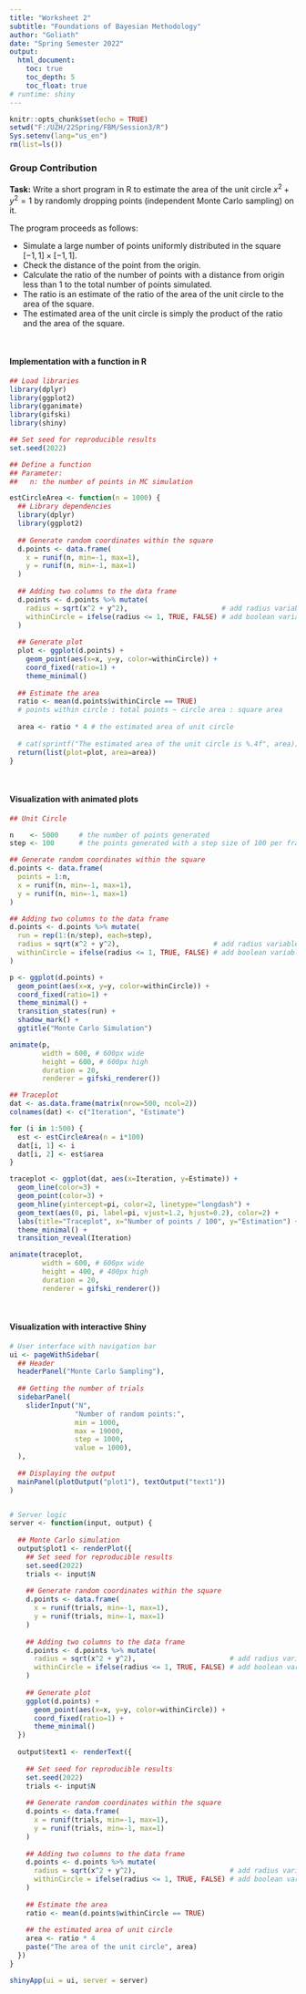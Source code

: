 ```yaml
---
title: "Worksheet 2"
subtitle: "Foundations of Bayesian Methodology"
author: "Goliath"
date: "Spring Semester 2022"
output: 
  html_document:
    toc: true
    toc_depth: 5
    toc_float: true
# runtime: shiny
---
```


```r
knitr::opts_chunk$set(echo = TRUE)
setwd("F:/UZH/22Spring/FBM/Session3/R")
Sys.setenv(lang="us_en")
rm(list=ls())
```

### Group Contribution

**Task:** Write a short program in R to estimate the area of the unit circle $x^2+y^2=1$ by randomly dropping points (independent Monte Carlo sampling) on it.

The program proceeds as follows:

* Simulate a large number of points uniformly distributed in the square $[-1,1]\times[-1,1]$.
* Check the distance of the point from the origin.
* Calculate the ratio of the number of points with a distance from origin less than 1 to the total number of points simulated.
* The ratio is an estimate of the ratio of the area of the unit circle to the area of the square.
* The estimated area of the unit circle is simply the product of the ratio and the area of the square.

$~$

#### Implementation with a function in R

```r
## Load libraries
library(dplyr)
library(ggplot2)
library(gganimate)
library(gifski)
library(shiny)
```

```r
## Set seed for reproducible results
set.seed(2022)

## Define a function
## Parameter:
##   n: the number of points in MC simulation

estCircleArea <- function(n = 1000) {
  ## Library dependencies
  library(dplyr)
  library(ggplot2)
  
  ## Generate random coordinates within the square
  d.points <- data.frame(
    x = runif(n, min=-1, max=1),
    y = runif(n, min=-1, max=1)
  )
  
  ## Adding two columns to the data frame
  d.points <- d.points %>% mutate(
    radius = sqrt(x^2 + y^2),                       # add radius variable
    withinCircle = ifelse(radius <= 1, TRUE, FALSE) # add boolean variable
  )
  
  ## Generate plot
  plot <- ggplot(d.points) + 
    geom_point(aes(x=x, y=y, color=withinCircle)) +
    coord_fixed(ratio=1) + 
    theme_minimal()
  
  ## Estimate the area
  ratio <- mean(d.points$withinCircle == TRUE) 
  # points within circle : total points ~ circle area : square area
  
  area <- ratio * 4 # the estimated area of unit circle
  
  # cat(sprintf("The estimated area of the unit circle is %.4f", area))
  return(list(plot=plot, area=area))
}
```

$~$

#### Visualization with animated plots

```r
## Unit Circle

n    <- 5000     # the number of points generated
step <- 100      # the points generated with a step size of 100 per frame

## Generate random coordinates within the square
d.points <- data.frame(
  points = 1:n, 
  x = runif(n, min=-1, max=1),
  y = runif(n, min=-1, max=1)
)

## Adding two columns to the data frame
d.points <- d.points %>% mutate(
  run = rep(1:(n/step), each=step), 
  radius = sqrt(x^2 + y^2),                       # add radius variable
  withinCircle = ifelse(radius <= 1, TRUE, FALSE) # add boolean variable
)

p <- ggplot(d.points) + 
  geom_point(aes(x=x, y=y, color=withinCircle)) +
  coord_fixed(ratio=1) + 
  theme_minimal() + 
  transition_states(run) + 
  shadow_mark() + 
  ggtitle("Monte Carlo Simulation")

animate(p, 
        width = 600, # 600px wide
        height = 600, # 600px high
        duration = 20,
        renderer = gifski_renderer())
```


```r
## Traceplot
dat <- as.data.frame(matrix(nrow=500, ncol=2))
colnames(dat) <- c("Iteration", "Estimate")

for (i in 1:500) {
  est <- estCircleArea(n = i*100)
  dat[i, 1] <- i
  dat[i, 2] <- est$area
}

traceplot <- ggplot(dat, aes(x=Iteration, y=Estimate)) + 
  geom_line(color=3) + 
  geom_point(color=3) + 
  geom_hline(yintercept=pi, color=2, linetype="longdash") +
  geom_text(aes(0, pi, label=pi, vjust=1.2, hjust=0.2), color=2) + 
  labs(title="Traceplot", x="Number of points / 100", y="Estimation") + 
  theme_minimal() + 
  transition_reveal(Iteration)

animate(traceplot, 
        width = 600, # 600px wide
        height = 400, # 400px high
        duration = 20,
        renderer = gifski_renderer())
```

$~$

#### Visualization with interactive Shiny

```r
# User interface with navigation bar
ui <- pageWithSidebar(
  ## Header
  headerPanel("Monte Carlo Sampling"),
  
  ## Getting the number of trials
  sidebarPanel(
    sliderInput("N",
                "Number of random points:",
                min = 1000,
                max = 19000,
                step = 1000,
                value = 1000),
  ),
  
  ## Displaying the output
  mainPanel(plotOutput("plot1"), textOutput("text1"))
)


# Server logic
server <- function(input, output) {
  
  ## Monte Carlo simulation
  output$plot1 <- renderPlot({
    ## Set seed for reproducible results
    set.seed(2022)
    trials <- input$N
    
    ## Generate random coordinates within the square
    d.points <- data.frame(
      x = runif(trials, min=-1, max=1),
      y = runif(trials, min=-1, max=1)
    )
    
    ## Adding two columns to the data frame
    d.points <- d.points %>% mutate(
      radius = sqrt(x^2 + y^2),                       # add radius variable
      withinCircle = ifelse(radius <= 1, TRUE, FALSE) # add boolean variable
    )
    
    ## Generate plot
    ggplot(d.points) + 
      geom_point(aes(x=x, y=y, color=withinCircle)) +
      coord_fixed(ratio=1) + 
      theme_minimal()
  })
  
  output$text1 <- renderText({
    
    ## Set seed for reproducible results
    set.seed(2022)
    trials <- input$N
    
    ## Generate random coordinates within the square
    d.points <- data.frame(
      x = runif(trials, min=-1, max=1),
      y = runif(trials, min=-1, max=1)
    )
    
    ## Adding two columns to the data frame
    d.points <- d.points %>% mutate(
      radius = sqrt(x^2 + y^2),                       # add radius variable
      withinCircle = ifelse(radius <= 1, TRUE, FALSE) # add boolean variable
    )
    
    ## Estimate the area
    ratio <- mean(d.points$withinCircle == TRUE) 
    
    ## the estimated area of unit circle
    area <- ratio * 4 
    paste("The area of the unit circle", area)
  })
}

shinyApp(ui = ui, server = server)
```

